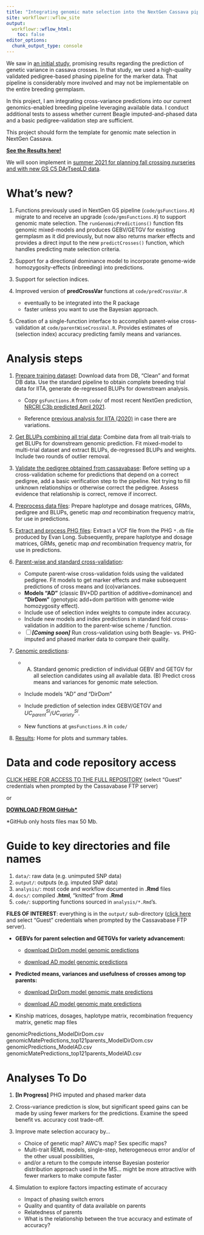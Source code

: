 ```yaml
---
title: "Integrating genomic mate selection into the NextGen Cassava pipeline"
site: workflowr::wflow_site
output:
  workflowr::wflow_html:
    toc: false
editor_options:
  chunk_output_type: console
---
```


We saw in [an initial study](https://www.biorxiv.org/content/10.1101/2021.01.05.425443v1), promising results regarding the prediction of genetic variance in cassava crosses. In that study, we used a high-quality validated pedigree-based phasing pipeline for the marker data. That pipeline is considerably more involved and may not be implementable on the entire breeding germplasm.

In this project, I am integrating cross-variance predictions into our current genomics-enabled breeding pipeline leveraging available data. I conduct additional tests to assess whether current Beagle imputed-and-phased data and a basic pedigree-validation step are sufficient.

This project should form the template for genomic mate selection in NextGen Cassava.

[**See the Results here!**](07-Results.html)

We will soon implement in [summer 2021 for planning fall crossing nurseries and with new GS C5 DArTseqLD data](https://wolfemd.github.io/IITA_2021GS/).

# What's new?

1.  Functions previously used in NextGen GS pipeline (`code/gsFunctions.R`) migrate to and receive an upgrade (`code/gmsFunctions.R`) to support genomic mate selection. The `runGenomicPredictions()` function fits genomic mixed-models and produces GEBV/GETGV for existing germplasm as it did previously, but now also returns marker effects and provides a direct input to the new `predictCrosses()` function, which handles predicting mate selection criteria.

2.  Support for a directional dominance model to incorporate genome-wide homozygosity-effects (inbreeding) into predictions.

3.  Support for selection indices.

4.  Improved version of **predCrossVar** functions at `code/predCrossVar.R`

    -   eventually to be integrated into the R package
    -   faster unless you want to use the Bayesian approach.

5.  Creation of a single-function interface to accomplish parent-wise cross-validation at `code/parentWiseCrossVal.R`. Provides estimates of (selection index) accuracy predicting family means and variances.

# Analysis steps

1.  [Prepare training dataset](01-cleanTPdata.html): Download data from DB, "Clean" and format DB data. Use the standard pipeline to obtain complete breeding trial data for IITA, generate de-regressed BLUPs for downstream analysis.

    -   Copy `gsFunctions.R` from `code/` of most recent NextGen prediction, [NRCRI C3b predicted April 2021](https://wolfemd.github.io/NRCRI_2021GS/).

    -   Reference [previous analysis for IITA (2020)](https://wolfemd.github.io/IITA_2020GS/) in case there are variations.

2.  [Get BLUPs combining all trial data](02-GetBLUPs.html): Combine data from all trait-trials to get BLUPs for downstream genomic prediction. Fit mixed-model to multi-trial dataset and extract BLUPs, de-regressed BLUPs and weights. Include two rounds of outlier removal.

3.  [Validate the pedigree obtained from cassavabase](03-validatePedigree.html): Before setting up a cross-validation scheme for predictions that depend on a correct pedigree, add a basic verification step to the pipeline. Not trying to fill unknown relationships or otherwise correct the pedigree. Assess evidence that relationship is correct, remove if incorrect.

4.  [Preprocess data files](04-PreprocessDataFiles.html): Prepare haplotype and dosage matrices, GRMs, pedigree and BLUPs, genetic map *and* recombination frequency matrix, for use in predictions.

5.  [Extract and process PHG files](08-PHGfiles.html): Extract a VCF file from the PHG `*.db` file produced by Evan Long. Subsequently, prepare haplotype and dosage matrices, GRMs, genetic map *and* recombination frequency matrix, for use in predictions.

6.  [Parent-wise and standard cross-validation](05-CrossValidation.html):

    -   Compute parent-wise cross-validation folds using the validated pedigree. Fit models to get marker effects and make subsequent predictions of cross means and (co)variances.
    -   **Models "AD"** (classic BV+DD partition of additive+dominance) and **"DirDom"** (genotypic add+dom partition with genome-wide homozygosity effect).
    -   Include use of selection index weights to compute index accuracy.
    -   Include new models and index predictions in standard fold cross-validation in addition to the parent-wise scheme / function.
    -   [ ] ***[Coming soon]*** Run cross-validation using both Beagle- vs. PHG-imputed and phased marker data to compare their quality.

7.  [Genomic predictions](06-GenomicPredictions.html):

    -   

        (A) Standard genomic prediction of individual GEBV and GETGV for all selection candidates using all available data. (B) Predict cross means and variances for genomic mate selection.

    -   Include models "AD" *and* "DirDom"

    -   Include prediction of selection index GEBV/GETGV and $UC^{SI}_{parent}$/$UC^{SI}_{variety}$.

    -   New functions at `gmsFunctions.R` in `code/`

8.  [Results](07-Results.html): Home for plots and summary tables.

# Data and code repository access

[CLICK HERE FOR ACCESS TO THE FULL REPOSITORY](ftp://ftp.cassavabase.org/marnin_datasets/implementGMSinCassava/) (select "Guest" credentials when prompted by the Cassavabase FTP server)

or

[**DOWNLOAD FROM GitHub\***](https://github.com/wolfemd/implementGMSinCassava/)

\*GitHub only hosts files max 50 Mb.

# Guide to key directories and file names

1.  `data/`: raw data (e.g. unimputed SNP data)
2.  `output/`: outputs (e.g. imputed SNP data)
3.  `analysis/`: most code and workflow documented in **.Rmd** files
4.  `docs/`: compiled **.html**, "knitted" from **.Rmd**
5.  `code/`: supporting functions sourced in `analysis/*.Rmd`'s.

**FILES OF INTEREST**: everything is in the `output/` sub-directory ([click here](ftp://ftp.cassavabase.org/marnin_datasets/implementGMSinCassava/output/) and select "Guest" credentials when prompted by the Cassavabase FTP server).

-   **GEBVs for parent selection and GETGVs for variety advancement:**

    -   [download DirDom model genomic predictions](ftp://ftp.cassavabase.org/marnin_datasets/implementGMSinCassava/output/genomicPredictions_ModelDirDom.csv)

    -   [download AD model genomic predictions](ftp://ftp.cassavabase.org/marnin_datasets/implementGMSinCassava/output/genomicPredictions_ModelAD.csv)

-   **Predicted means, variances and usefulness of crosses among top parents:**

    -   [download DirDom model genomic mate predictions](ftp://ftp.cassavabase.org/marnin_datasets/implementGMSinCassava/output/genomicMatePredictions_top121parents_ModelDirDom.csv)

    -   [download AD model genomic mate predictions](ftp://ftp.cassavabase.org/marnin_datasets/implementGMSinCassava/output/genomicMatePredictions_top121parents_ModelAD.csv)

-   Kinship matrices, dosages, haplotype matrix, recombination frequency matrix, genetic map files

genomicPredictions_ModelDirDom.csv genomicMatePredictions_top121parents_ModelDirDom.csv genomicPredictions_ModelAD.csv genomicMatePredictions_top121parents_ModelAD.csv

# Analyses To Do

1.  **[In Progress]** PHG imputed and phased marker data

2.  Cross-variance prediction is slow, but significant speed gains can be made by using fewer markers for the predictions. Examine the speed benefit vs. accuracy cost trade-off.

3.  Improve mate selection accuracy by...

    -   Choice of genetic map? AWC's map? Sex specific maps?
    -   Multi-trait REML models, single-step, heterogeneous error and/or of the other usual possibilities,
    -   and/or a return to the compute intense Bayesian posterior distribution approach used in the MS... might be more attractive with fewer markers to make compute faster

4.  Simulation to explore factors impacting estimate of accuracy

    -   Impact of phasing switch errors
    -   Quality and quantity of data available on parents
    -   Relatedness of parents
    -   What is the relationship between the true accuracy and estimate of accuracy?
